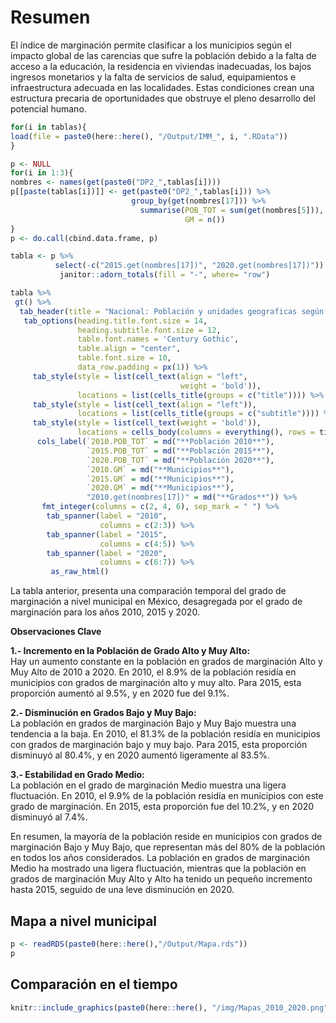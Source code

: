 # Resumen  {.unlisted .unnumbered}  

El índice de marginación permite clasificar a los municipios según el impacto global de las carencias que sufre la población debido a la falta de acceso a la educación, la residencia en viviendas inadecuadas, los bajos ingresos monetarios y la falta de servicios de salud, equipamientos e infraestructura adecuada en las localidades. Estas condiciones crean una estructura precaria de oportunidades que obstruye el pleno desarrollo del potencial humano.   

```r
for(i in tablas){
load(file = paste0(here::here(), "/Output/IMM_", i, ".RData"))
}

p <- NULL
for(i in 1:3){
nombres <- names(get(paste0("DP2_",tablas[i])))
p[[paste(tablas[i])]] <- get(paste0("DP2_",tablas[i])) %>%
                           group_by(get(nombres[17])) %>%
                             summarise(POB_TOT = sum(get(nombres[5])),
                                       GM = n())
}
p <- do.call(cbind.data.frame, p)

tabla <- p %>%
          select(-c("2015.get(nombres[17])", "2020.get(nombres[17])")) %>%
           janitor::adorn_totals(fill = "-", where= "row")

tabla %>% 
 gt() %>%
  tab_header(title = "Nacional: Población y unidades geograficas según el índice de marginación, 2010-2020") %>%
   tab_options(heading.title.font.size = 14, 
               heading.subtitle.font.size = 12,
               table.font.names = 'Century Gothic',
               table.align = "center",
               table.font.size = 10,
               data_row.padding = px(1)) %>%
     tab_style(style = list(cell_text(align = "left",
                                      weight = 'bold')),
               locations = list(cells_title(groups = c("title")))) %>%
     tab_style(style = list(cell_text(align = "left")),
               locations = list(cells_title(groups = c("subtitle")))) %>%
     tab_style(style = list(cell_text(weight = 'bold')),
               locations = cells_body(columns = everything(), rows = tidyselect::last_col())) %>%
      cols_label(`2010.POB_TOT` = md("**Población 2010**"),
                 `2015.POB_TOT` = md("**Población 2015**"),
                 `2020.POB_TOT` = md("**Población 2020**"),
                 `2010.GM` = md("**Municipios**"),
                 `2015.GM` = md("**Municipios**"),
                 `2020.GM` = md("**Municipios**"),
                 "2010.get(nombres[17])" = md("**Grados**")) %>%
       fmt_integer(columns = c(2, 4, 6), sep_mark = " ") %>%
        tab_spanner(label = "2010",
                    columns = c(2:3)) %>%
        tab_spanner(label = "2015",
                    columns = c(4:5)) %>%
        tab_spanner(label = "2020",
                    columns = c(6:7)) %>%
         as_raw_html() 
```

La tabla anterior, presenta una comparación temporal del grado de marginación a nivel municipal en México, desagregada por el grado de marginación para los años 2010, 2015 y 2020.  

**Observaciones Clave**    

**1.- Incremento en la Población de Grado Alto y Muy Alto:**\
Hay un aumento constante en la población en grados de marginación Alto y Muy Alto de 2010 a 2020. En 2010, el 8.9% de la población residía en municipios con grados de marginación alto y muy alto. Para 2015, esta proporción aumentó al 9.5%, y en 2020 fue del 9.1%.    

**2.- Disminución en Grados Bajo y Muy Bajo:**\
La población en grados de marginación Bajo y Muy Bajo muestra una tendencia a la baja. En 2010, el 81.3% de la población residía en municipios con grados de marginación bajo y muy bajo. Para 2015, esta proporción disminuyó al 80.4%, y en 2020 aumentó ligeramente al 83.5%.  

**3.- Estabilidad en Grado Medio:**\
La población en el grado de marginación Medio muestra una ligera fluctuación. En 2010, el 9.9% de la población residía en municipios con este grado de marginación. En 2015, esta proporción fue del 10.2%, y en 2020 disminuyó al 7.4%.   

En resumen, la mayoría de la población reside en municipios con grados de marginación Bajo y Muy Bajo, que representan más del 80% de la población en todos los años considerados. La población en grados de marginación Medio ha mostrado una ligera fluctuación, mientras que la población en grados de marginación Muy Alto y Alto ha tenido un pequeño incremento hasta 2015, seguido de una leve disminución en 2020.   

## Mapa a nivel municipal {-}


```r
p <- readRDS(paste0(here::here(),"/Output/Mapa.rds"))
p
```


## Comparación en el tiempo {-}


<a href="/img/Mapas_2010_2020.png" data-lightbox="image-1" data-title="Mapas">
```r
knitr::include_graphics(paste0(here::here(), "/img/Mapas_2010_2020.png"))
```
</a>